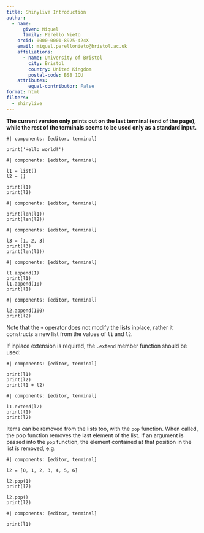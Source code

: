 ```yaml
---
title: Shinylive Introduction
author: 
  - name:
      given: Miquel
      family: Perello Nieto
    orcid: 0000-0001-8925-424X
    email: miquel.perellonieto@bristol.ac.uk
    affiliations:
      - name: University of Bristol
        city: Bristol
        country: United Kingdom
        postal-code: BS8 1QU
    attributes:
        equal-contributor: False
format: html
filters:
  - shinylive
---
```


**The current version only prints out on the last terminal (end of the page),
while the rest of the terminals seems to be used only as a standard input.**

```shinylive-python
#| components: [editor, terminal]

print('Hello world!')
```

```shinylive-python
#| components: [editor, terminal]

l1 = list() 
l2 = []

print(l1)
print(l2)
```

```shinylive-python
#| components: [editor, terminal]

print(len(l1))
print(len(l2))
```

```shinylive-python
#| components: [editor, terminal]

l3 = [1, 2, 3]
print(l3)
print(len(l3))
```


```shinylive-python
#| components: [editor, terminal]

l1.append(1)
print(l1)
l1.append(10)
print(l1)
```
```shinylive-python
#| components: [editor, terminal]

l2.append(100)
print(l2)
```
Note that the `+` operator does not modify the lists inplace, rather it
constructs a new list from the values of `l1` and `l2`.

If inplace extension is required, the `.extend` member function should be used:

```shinylive-python
#| components: [editor, terminal]

print(l1)
print(l2)
print(l1 + l2)
```

```shinylive-python
#| components: [editor, terminal]

l1.extend(l2)
print(l1)
print(l2)
```

Items can be removed from the lists too, with the `pop` function. When called,
the pop function removes the last element of the list. If an argument is passed
into the `pop` function, the element contained at that position in the list is
removed, e.g.

```shinylive-python
#| components: [editor, terminal]

l2 = [0, 1, 2, 3, 4, 5, 6]

l2.pop(1)
print(l2)

l2.pop()
print(l2)
```


```shinylive-python
#| components: [editor, terminal]

print(l1)
```
